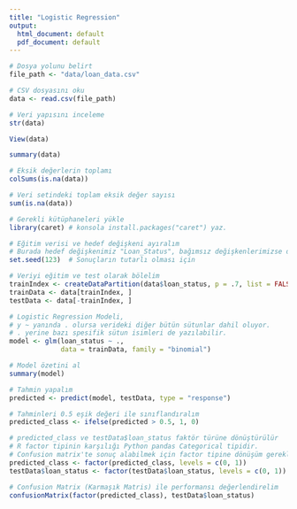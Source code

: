 ```yaml
---
title: "Logistic Regression"
output:
  html_document: default
  pdf_document: default
---
```


```r
# Dosya yolunu belirt
file_path <- "data/loan_data.csv"

# CSV dosyasını oku
data <- read.csv(file_path)
```

```r
# Veri yapısını inceleme
str(data)
```

```r
View(data)
```

```r
summary(data)
```

```r
# Eksik değerlerin toplamı
colSums(is.na(data))

# Veri setindeki toplam eksik değer sayısı
sum(is.na(data)) 
```

```r
# Gerekli kütüphaneleri yükle
library(caret) # konsola install.packages("caret") yaz.
```

```r
# Eğitim verisi ve hedef değişkeni ayıralım
# Burada hedef değişkenimiz "Loan_Status", bağımsız değişkenlerimizse diğer sütunlar
set.seed(123)  # Sonuçların tutarlı olması için

# Veriyi eğitim ve test olarak bölelim
trainIndex <- createDataPartition(data$loan_status, p = .7, list = FALSE)
trainData <- data[trainIndex, ]
testData <- data[-trainIndex, ]
```

```r
# Logistic Regression Modeli,
# y ~ yanında . olursa verideki diğer bütün sütunlar dahil oluyor.
# . yerine bazı spesifik sütun isimleri de yazılabilir.
model <- glm(loan_status ~ ., 
             data = trainData, family = "binomial")

```

```r
# Model özetini al
summary(model)
```

```r
# Tahmin yapalım
predicted <- predict(model, testData, type = "response")
```

```r
# Tahminleri 0.5 eşik değeri ile sınıflandıralım
predicted_class <- ifelse(predicted > 0.5, 1, 0)
```

```r
# predicted_class ve testData$loan_status faktör türüne dönüştürülür
# R factor tipinin karşılığı Python pandas Categorical tipidir.
# Confusion matrix'te sonuç alabilmek için factor tipine dönüşüm gerekli.
predicted_class <- factor(predicted_class, levels = c(0, 1))
testData$loan_status <- factor(testData$loan_status, levels = c(0, 1))
```

```r
# Confusion Matrix (Karmaşık Matris) ile performansı değerlendirelim
confusionMatrix(factor(predicted_class), testData$loan_status)
```

